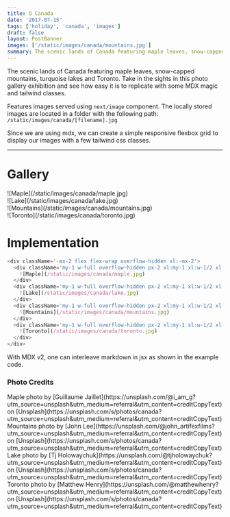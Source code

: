 ```yaml
---
title: O Canada
date: '2017-07-15'
tags: ['holiday', 'canada', 'images']
draft: false
layout: PostBanner
images: ['/static/images/canada/mountains.jpg']
summary: The scenic lands of Canada featuring maple leaves, snow-capped mountains, turquoise lakes and Toronto. Take in the sights in this photo gallery exhibition and see how easy it is to replicate with some MDX magic and tailwind classes.
---
```


The scenic lands of Canada featuring maple leaves, snow-capped mountains, turquoise lakes and Toronto. Take in the sights in this photo gallery exhibition and see how easy it is to replicate with some MDX magic and tailwind classes.

Features images served using `next/image` component. The locally stored images are located in a folder with the following path: `/static/images/canada/[filename].jpg`

Since we are using mdx, we can create a simple responsive flexbox grid to display our images with a few tailwind css classes.

---

# Gallery

<div className='-mx-2 flex flex-wrap overflow-hidden xl:-mx-2'>
  <div className='my-1 w-full overflow-hidden px-2 xl:my-1 xl:w-1/2 xl:px-2'>
    ![Maple](/static/images/canada/maple.jpg)
  </div>
  <div className='my-1 w-full overflow-hidden px-2 xl:my-1 xl:w-1/2 xl:px-2'>
    ![Lake](/static/images/canada/lake.jpg)
  </div>
  <div className='my-1 w-full overflow-hidden px-2 xl:my-1 xl:w-1/2 xl:px-2'>
    ![Mountains](/static/images/canada/mountains.jpg)
  </div>
  <div className='my-1 w-full overflow-hidden px-2 xl:my-1 xl:w-1/2 xl:px-2'>
    ![Toronto](/static/images/canada/toronto.jpg)
  </div>
</div>

# Implementation

```js
<div className='-mx-2 flex flex-wrap overflow-hidden xl:-mx-2'>
  <div className='my-1 w-full overflow-hidden px-2 xl:my-1 xl:w-1/2 xl:px-2'>
    ![Maple](/static/images/canada/maple.jpg)
  </div>
  <div className='my-1 w-full overflow-hidden px-2 xl:my-1 xl:w-1/2 xl:px-2'>
    ![Lake](/static/images/canada/lake.jpg)
  </div>
  <div className='my-1 w-full overflow-hidden px-2 xl:my-1 xl:w-1/2 xl:px-2'>
    ![Mountains](/static/images/canada/mountains.jpg)
  </div>
  <div className='my-1 w-full overflow-hidden px-2 xl:my-1 xl:w-1/2 xl:px-2'>
    ![Toronto](/static/images/canada/toronto.jpg)
  </div>
</div>
```

With MDX v2, one can interleave markdown in jsx as shown in the example code.

### Photo Credits

<div>
  Maple photo by [Guillaume
  Jaillet](https://unsplash.com/@i_am_g?utm_source=unsplash&amp;utm_medium=referral&amp;utm_content=creditCopyText)
  on
  [Unsplash](https://unsplash.com/s/photos/canada?utm_source=unsplash&amp;utm_medium=referral&amp;utm_content=creditCopyText)
</div>
<div>
  Mountains photo by [John
  Lee](https://unsplash.com/@john_artifexfilms?utm_source=unsplash&amp;utm_medium=referral&amp;utm_content=creditCopyText)
  on
  [Unsplash](https://unsplash.com/s/photos/canada?utm_source=unsplash&amp;utm_medium=referral&amp;utm_content=creditCopyText)
</div>
<div>
  Lake photo by [Tj
  Holowaychuk](https://unsplash.com/@tjholowaychuk?utm_source=unsplash&amp;utm_medium=referral&amp;utm_content=creditCopyText)
  on
  [Unsplash](https://unsplash.com/s/photos/canada?utm_source=unsplash&amp;utm_medium=referral&amp;utm_content=creditCopyText)
</div>
<div>
  Toronto photo by [Matthew
  Henry](https://unsplash.com/@matthewhenry?utm_source=unsplash&amp;utm_medium=referral&amp;utm_content=creditCopyText)
  on
  [Unsplash](https://unsplash.com/s/photos/canada?utm_source=unsplash&amp;utm_medium=referral&amp;utm_content=creditCopyText)
</div>
